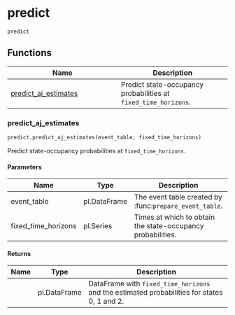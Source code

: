 # predict { #polarstate.predict }

`predict`



## Functions

| Name | Description |
| --- | --- |
| [predict_aj_estimates](#polarstate.predict.predict_aj_estimates) | Predict state-occupancy probabilities at ``fixed_time_horizons``. |

### predict_aj_estimates { #polarstate.predict.predict_aj_estimates }

```python
predict.predict_aj_estimates(event_table, fixed_time_horizons)
```

Predict state-occupancy probabilities at ``fixed_time_horizons``.

#### Parameters {.doc-section .doc-section-parameters}

| Name                | Type         | Description                                                 | Default    |
|---------------------|--------------|-------------------------------------------------------------|------------|
| event_table         | pl.DataFrame | The event table created by :func:`prepare_event_table`.     | _required_ |
| fixed_time_horizons | pl.Series    | Times at which to obtain the state-occupancy probabilities. | _required_ |

#### Returns {.doc-section .doc-section-returns}

| Name   | Type         | Description                                                                                   |
|--------|--------------|-----------------------------------------------------------------------------------------------|
|        | pl.DataFrame | DataFrame with ``fixed_time_horizons`` and the estimated probabilities for states 0, 1 and 2. |